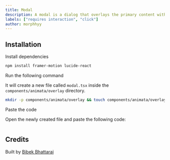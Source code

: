 ```yaml
---
title: Modal
description: A modal is a dialog that overlays the primary content with a window, drawing the user's attention exclusively to specific information.
labels: ["requires interaction", "click"]
author: morphhyy
---
```


<Modal />

## Installation

<Steps>
<Step>Install dependencies</Step>

```bash
npm install framer-motion lucide-react
```

<Step>Run the following command</Step>

It will create a new file called `modal.tsx` inside the `components/animata/overlay` directory.

```bash
mkdir -p components/animata/overlay && touch components/animata/overlay/modal.tsx
```

<Step>Paste the code</Step>

Open the newly created file and paste the following code:

```jsx file=<rootDir>/animata/overlay/modal.tsx

```

</Steps>

## Credits

Built by [Bibek Bhattarai](https://github.com/morphhyy)
